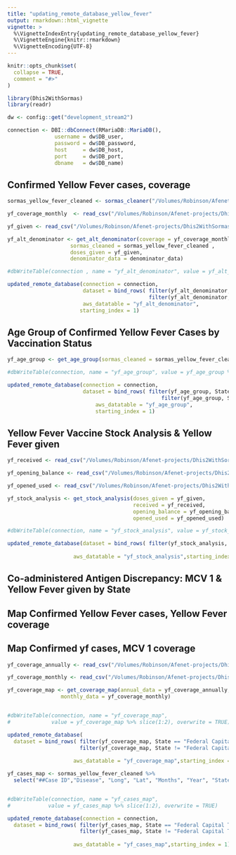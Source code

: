 ```yaml
---
title: "updating_remote_database_yellow_fever"
output: rmarkdown::html_vignette
vignette: >
  %\VignetteIndexEntry{updating_remote_database_yellow_fever}
  %\VignetteEngine{knitr::rmarkdown}
  %\VignetteEncoding{UTF-8}
---
```


```r
knitr::opts_chunk$set(
  collapse = TRUE,
  comment = "#>"
)
```

```r
library(Dhis2WithSormas)
library(readr)
```

```r
dw <- config::get("development_stream2")

connection <- DBI::dbConnect(RMariaDB::MariaDB(),
               username = dw$DB_user,
               password = dw$DB_password,
               host     = dw$DB_host,
               port     = dw$DB_port,
               dbname   = dw$DB_name)
```


##  Confirmed Yellow Fever cases, coverage

```r
sormas_yellow_fever_cleaned <- sormas_cleaner("/Volumes/Robinson/Afenet-projects/Dhis2WithSormas/data-raw/sormas_yellow_fever.csv")

yf_coverage_monthly  <- read_csv("/Volumes/Robinson/Afenet-projects/Dhis2WithSormas/data-raw/yf_coverage_monthly.csv")

yf_given <- read_csv("/Volumes/Robinson/Afenet-projects/Dhis2WithSormas/data-raw/yf_Vaccine_Given.csv")

```

```r

yf_alt_denominator <- get_alt_denominator(coverage = yf_coverage_monthly,
                    sormas_cleaned = sormas_yellow_fever_cleaned ,
                    doses_given = yf_given, 
                    denominator_data = denominator_data)

#dbWriteTable(connection , name = "yf_alt_denominator", value = yf_alt_denominator %>% slice(1:2), overwrite = TRUE)

updated_remote_database(connection = connection,
                        dataset = bind_rows( filter(yf_alt_denominator, State == "Federal Capital Territory"),
                                             filter(yf_alt_denominator, State != "Federal Capital Territory") ),
                        aws_datatable = "yf_alt_denominator", 
                       starting_index = 1)
```


## Age Group of Confirmed Yellow Fever Cases by Vaccination Status

```r

yf_age_group <- get_age_group(sormas_cleaned = sormas_yellow_fever_cleaned )

#dbWriteTable(connection, name = "yf_age_group", value = yf_age_group %>% slice(1:2), overwrite = TRUE)

updated_remote_database(connection = connection,
                        dataset = bind_rows( filter(yf_age_group, State == "Federal Capital Territory"),
                                                 filter(yf_age_group, State != "Federal Capital Territory") ), 
                            aws_datatable = "yf_age_group",
                            starting_index = 1)

```


## Yellow Fever Vaccine Stock Analysis & Yellow Fever given

```r

yf_received <- read_csv("/Volumes/Robinson/Afenet-projects/Dhis2WithSormas/data-raw/yf_Received.csv")

yf_opening_balance <- read_csv("/Volumes/Robinson/Afenet-projects/Dhis2WithSormas/data-raw/yf_OB.csv")

yf_opened_used <- read_csv("/Volumes/Robinson/Afenet-projects/Dhis2WithSormas/data-raw/yf_Doses_Opened.csv")

```


```r

yf_stock_analysis <- get_stock_analysis(doses_given = yf_given,
                                        received = yf_received,
                                        opening_balance = yf_opening_balance,
                                        opened_used = yf_opened_used)

#dbWriteTable(connection, name = "yf_stock_analysis", value = yf_stock_analysis %>% slice(1:2), overwrite = TRUE)

updated_remote_database(dataset = bind_rows( filter(yf_stock_analysis, State == "Federal Capital Territory"), filter(yf_stock_analysis, State != "Federal Capital Territory") ), 
                     
                     aws_datatable = "yf_stock_analysis",starting_index = 1)

```


## Co-administered Antigen Discrepancy: MCV 1 & Yellow Fever given by State

## Map  Confirmed Yellow Fever cases, Yellow Fever coverage


## Map Confirmed yf cases, MCV 1 coverage


```r
yf_coverage_annually <- read_csv("/Volumes/Robinson/Afenet-projects/Dhis2WithSormas/data-raw/yf_coverage_annualized.csv")

yf_coverage_monthly <- read_csv("/Volumes/Robinson/Afenet-projects/Dhis2WithSormas/data-raw/yf_coverage_monthly.csv")
```


```r
yf_coverage_map <- get_coverage_map(annual_data = yf_coverage_annually,
                 monthly_data = yf_coverage_monthly)


#dbWriteTable(connection, name = "yf_coverage_map", 
#             value = yf_coverage_map %>% slice(1:2), overwrite = TRUE)

updated_remote_database(
  dataset = bind_rows( filter(yf_coverage_map, State == "Federal Capital Territory"),
                       filter(yf_coverage_map, State != "Federal Capital Territory") ), 
                     
                     aws_datatable = "yf_coverage_map",starting_index = 1)


```


```r
yf_cases_map <- sormas_yellow_fever_cleaned %>%
  select("##Case ID","Disease", "Long", "Lat", "Months", "Year", "State", "LGA")


#dbWriteTable(connection, name = "yf_cases_map", 
#            value = yf_cases_map %>% slice(1:2), overwrite = TRUE)

updated_remote_database(connection = connection,
  dataset = bind_rows( filter(yf_cases_map, State == "Federal Capital Territory"),
                       filter(yf_cases_map, State != "Federal Capital Territory") ), 
                     
                     aws_datatable = "yf_cases_map",starting_index = 1)


```




